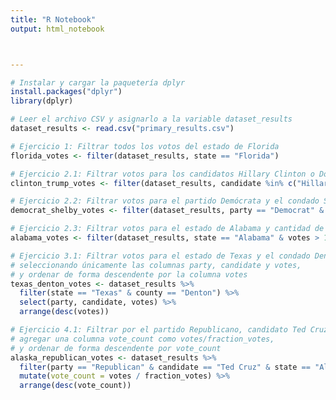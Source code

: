 ```yaml
---
title: "R Notebook"
output: html_notebook



---
```



```r
# Instalar y cargar la paquetería dplyr
install.packages("dplyr")
library(dplyr)

# Leer el archivo CSV y asignarlo a la variable dataset_results
dataset_results <- read.csv("primary_results.csv")

# Ejercicio 1: Filtrar todos los votos del estado de Florida
florida_votes <- filter(dataset_results, state == "Florida")

# Ejercicio 2.1: Filtrar votos para los candidatos Hillary Clinton o Donald Trump
clinton_trump_votes <- filter(dataset_results, candidate %in% c("Hillary Clinton", "Donald Trump"))

# Ejercicio 2.2: Filtrar votos para el partido Demócrata y el condado Shelby
democrat_shelby_votes <- filter(dataset_results, party == "Democrat" & county == "Shelby")

# Ejercicio 2.3: Filtrar votos para el estado de Alabama y cantidad de votos mayor a 15000
alabama_votes <- filter(dataset_results, state == "Alabama" & votes > 15000)

# Ejercicio 3.1: Filtrar votos para el estado de Texas y el condado Denton,
# seleccionando únicamente las columnas party, candidate y votes,
# y ordenar de forma descendente por la columna votes
texas_denton_votes <- dataset_results %>%
  filter(state == "Texas" & county == "Denton") %>%
  select(party, candidate, votes) %>%
  arrange(desc(votes))

# Ejercicio 4.1: Filtrar por el partido Republicano, candidato Ted Cruz en el estado de Alaska,
# agregar una columna vote_count como votes/fraction_votes,
# y ordenar de forma descendente por vote_count
alaska_republican_votes <- dataset_results %>%
  filter(party == "Republican" & candidate == "Ted Cruz" & state == "Alaska") %>%
  mutate(vote_count = votes / fraction_votes) %>%
  arrange(desc(vote_count))


```

